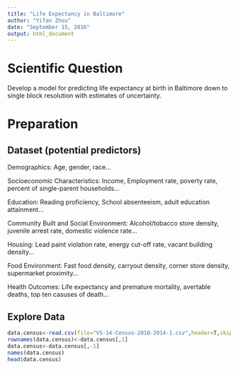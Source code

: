 ```yaml
---
title: "Life Expectancy in Baltimore"
author: "Yifan Zhou"
date: "September 15, 2016"
output: html_document
---
```


# Scientific Question

Develop a model for predicting life expectancy at birth in Baltimore down to single block resolution with estimates of uncertainty. 

# Preparation
## Dataset (potential predictors)
Demographics: Age, gender, race...

Socioeconomic Characteristics: Income, Employment rate, poverty rate, percent of single-parent households...

Education: Reading proficiency, School absenteeism, adult education attainment... 

Community Built and Social Environment: Alcohol/tobacco store density, juvenile arrest rate, domestic violence rate...

Housing: Lead paint violation rate, energy cut-off rate, vacant building density...

Food Environment: Fast food density, carryout density, corner store density, supermarket proximity...

Health Outcomes: Life expectancy and premature mortality, avertable deaths, top ten casuses of death...

## Explore Data

```r

data.census<-read.csv(file="VS-14-Census-2010-2014-1.csv",header=T,skip=1,check.names = F)
rownames(data.census)<-data.census[,1]
data.census<-data.census[,-1]
names(data.census)
head(data.census)

```

